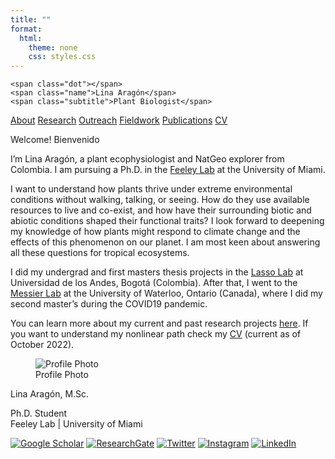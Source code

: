 ```yaml
---
title: ""
format:
  html:
    theme: none
    css: styles.css
---
```


<div class="main-header">
  <div class="header-id">
    <span class="dot"></span>
    <span class="name">Lina Aragón</span>
    <span class="subtitle">Plant Biologist</span>
  </div>
  <nav class="header-nav">
    <a href="index.html">About</a>
    <a href="research.html">Research</a>
    <a href="outreach.html">Outreach</a>
    <a href="fieldwork.html">Fieldwork</a>
    <a href="publications.html">Publications</a>
    <a href="cv.html">CV</a>
  </nav>
</div>

<div class="main-row">
  <div class="bio-left">

<span class="welcome">Welcome! Bienvenido</span>

I'm Lina Aragón, a plant ecophysiologist and NatGeo explorer from Colombia. I am pursuing a Ph.D. in the [Feeley Lab](https://www.feeleylab.com/) at the University of Miami.  

I want to understand how plants thrive under extreme environmental conditions without walking, talking, or seeing. How do they use available resources to live and co-exist, and how have their surrounding biotic and abiotic conditions shaped their functional traits? I look forward to deepening my knowledge of how plants might respond to climate change and the effects of this phenomenon on our planet. I am most keen about answering all these questions for tropical ecosystems.  

I did my undergrad and first masters thesis projects in the [Lasso Lab](https://lassolab.uniandes.edu.co/) at Universidad de los Andes, Bogotá (Colombia). After that, I went to the [Messier Lab](https://messierlab.github.io/) at the University of Waterloo, Ontario (Canada), where I did my second master's during the COVID19 pandemic.  

You can learn more about my current and past research projects [here](research.html). If you want to understand my nonlinear path check my [CV](cv.html) (current as of October 2022).

  </div>
  <div class="profile-right">

![Profile Photo](images/profile.jpg){.profile-pic}

<span class="profile-name">Lina Aragón, M.Sc.</span>

Ph.D. Student  
Feeley Lab | University of Miami

<div class="social-icons">
[![Google Scholar](icons/google-scholar.svg)](https://scholar.google.com/) 
[![ResearchGate](icons/researchgate.svg)](https://www.researchgate.net/) 
[![Twitter](icons/twitter.svg)](https://twitter.com/) 
[![Instagram](icons/instagram.svg)](https://instagram.com/) 
[![LinkedIn](icons/linkedin.svg)](https://linkedin.com/)
</div>
  </div>
</div>